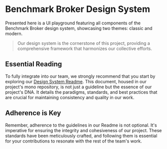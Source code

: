 
<Meta title="Welcome" />

# Benchmark Broker Design System

Presented here is a UI playground featuring all components of the Benchmark Broker design system, showcasing two themes: classic and modern.

> Our design system is the cornerstone of this project,
providing a comprehensive framework that harmonizes our collective efforts.

## Essential Reading
To fully integrate into our team,
we strongly recommend that you start by exploring our [Design System Readme](https://github.com/Noble-Innovative-Solutions/benchmark-brokers/tree/main/packages/design-system#getting-started-with-benchmark-design-system).
This document, housed in our project's mono repository,
is not just a guideline but the essence of our project's DNA.
It details the paradigms, standards,
and best practices that are crucial for maintaining consistency and quality in our work.

## Adherence is Key
Remember, adherence to the guidelines in our Readme is not optional.
It's imperative for ensuring the integrity and cohesiveness of our project.
These standards have been meticulously crafted,
and following them is essential for your contributions to resonate with the rest of the team's work.